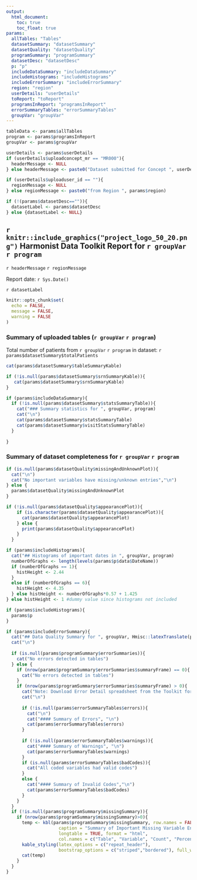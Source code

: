 ```yaml
---
output: 
  html_document:
    toc: true
    toc_float: true
params:
  allTables: "Tables" 
  datasetSummary: "datasetSummary"
  datasetQuality: "datasetQuality"
  programSummary: "programSummary"
  datasetDesc: "datasetDesc"
  p: "p"
  includeDataSummary: "includeDataSummary"
  includeHistograms: "includeHistograms"
  includeErrorSummary: "includeErrorSummary"
  region: "region"
  userDetails: "userDetails"
  toReport: "toReport"
  programsInReport: "programsInReport"
  errorSummaryTables: "errorSummaryTables"
  groupVar: "groupVar"
---
```


```r

tableData <- params$allTables
program <- params$programsInReport
groupVar <- params$groupVar

userDetails <- params$userDetails
if (userDetails$uploadconcept_mr == "MR000"){
  headerMessage <- NULL
} else headerMessage <- paste0("Dataset submitted for Concept ", userDetails$uploadconcept_mr)

if (userDetails$uploaduser_id == ""){
  regionMessage <- NULL
} else regionMessage <- paste0("from Region ", params$region)

if (!(params$datasetDesc=="")){
  datasetLabel <- params$datasetDesc
} else {datasetLabel <- NULL}

```

## `r knitr::include_graphics("project_logo_50_20.png")` Harmonist Data Toolkit Report for `r groupVar` `r program`

`r headerMessage` `r regionMessage`

Report date: `r Sys.Date()`

`r datasetLabel` 

```r
knitr::opts_chunk$set(
  echo = FALSE,
  message = FALSE,
  warning = FALSE
)
```

### Summary of uploaded tables (`r groupVar` `r program`)
Total number of patients from `r groupVar` `r program` in dataset: `r params$datasetSummary$totalPatients`
```r
cat(params$datasetSummary$tableSummaryKable)

if (!is.null(params$datasetSummary$srnSummaryKable)){
   cat(params$datasetSummary$srnSummaryKable)
}
```

```r
if (params$includeDataSummary){
  if (!is.null(params$datasetSummary$statsSummaryTable)){
    cat("### Summary statistics for ", groupVar, program)
    cat("\n")
    cat(params$datasetSummary$statsSummaryTable)
    cat(params$datasetSummary$visitStatsSummaryTable)
  }
  
}
```

### Summary of dataset completeness for `r groupVar` `r program`

```r
if (is.null(params$datasetQuality$missingAndUnknownPlot)){
  cat("\n")
  cat("No important variables have missing/unknown entries","\n")
} else {
  params$datasetQuality$missingAndUnknownPlot
}

if (!is.null(params$datasetQuality$appearancePlot)){
    if (is.character(params$datasetQuality$appearancePlot)){
      cat(params$datasetQuality$appearancePlot)
    } else {
      print(params$datasetQuality$appearancePlot)
    }
  }
```

```r
if (params$includeHistograms){
  cat("## Histograms of important dates in ", groupVar, program)
  numberOfGraphs <- length(levels(params$p$data$DateName))
  if (numberOfGraphs == 1){
    histHeight <- 2.44
  }
  else if (numberOfGraphs == 6){
    histHeight <- 4.35
  } else histHeight <- numberOfGraphs*0.57 + 1.425
} else histHeight <- 1 #dummy value since histograms not included

```


```r

if (params$includeHistograms){
  params$p
}
```


```r
if (params$includeErrorSummary){
  cat("## Data Quality Summary for ", groupVar, Hmisc::latexTranslate(program),"  ")
  cat("\n")
  
  if (is.null(params$programSummary$errorSummaries)){
    cat("No errors detected in tables")
  } else {
    if (nrow(params$programSummary$errorSummaries$summaryFrame) == 0){
      cat("No errors detected in tables")
    }
    if (nrow(params$programSummary$errorSummaries$summaryFrame) > 0){
      cat("Note: Download Error Detail spreadsheet from the Toolkit for more information  ")
      cat("\n")
      
      if (!is.null(params$errorSummaryTables$errors)){
        cat("\n")
        cat("#### Summary of Errors", "\n")
        cat(params$errorSummaryTables$errors)
      }
      
      if (!is.null(params$errorSummaryTables$warnings)){
        cat("#### Summary of Warnings", "\n")
        cat(params$errorSummaryTables$warnings)
      }
      if (is.null(params$errorSummaryTables$badCodes)){
        cat("All coded variables had valid codes")
      }
      else {
        cat("#### Summary of Invalid Codes","\n")
        cat(params$errorSummaryTables$badCodes)
      }
    }
  }
  if (!is.null(params$programSummary$missingSummary)){
    if (nrow(params$programSummary$missingSummary)>0){
      temp <- kbl(params$programSummary$missingSummary, row.names = FALSE,
                    caption = "Summary of Important Missing Variable Entries",
                    longtable = TRUE, format = "html", 
                    col.names = c("Table", "Variable", "Count", "Percent")) %>% 
      kable_styling(latex_options = c("repeat_header"), 
                    bootstrap_options = c("striped","bordered"), full_width = F, position = "left")
      cat(temp)
    }
  }
}

```
